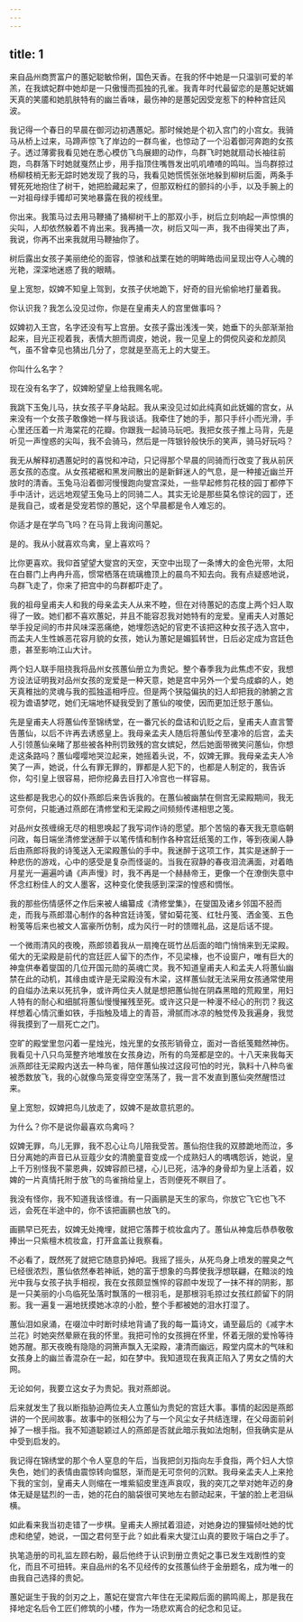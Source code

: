 ```yaml
---
---
---
```

title: 1
---




来自品州商贾富户的蕙妃聪敏伶俐，国色天香。在我的怀中她是一只温驯可爱的羊羔，在我嫔妃群中她却是一只傲慢而孤独的孔雀。我青年时代最留恋的是蕙妃妩媚天真的笑靥和她肌肤特有的幽兰香味，最伤神的是蕙妃因受宠惹下的种种宫廷风波。

我记得一个春日的早晨在御河边初遇蕙妃。那时候她是个初入宫门的小宫女。我骑马从桥上过来，马蹄声惊飞了岸边的一群鸟雀，也惊动了一个沿着御河奔跑的女孩子。透过薄雾我看见她在悉心模仿飞鸟展翅的动作，鸟群飞时她就扇动长袖往前跑，鸟群落下时她就戛然止步，用手指顶住嘴唇发出叽叽喳喳的鸣叫。当鸟群掠过杨柳枝梢无影无踪时她发现了我的马，我看见她慌慌张张地躲到柳树后面，两条手臂死死地抱住了树干，她把脸藏起来了，但那双粉红的颤抖的小手，以及手腕上的一对祖母绿手镯却可笑地暴露在我的视线里。

你出来。我策马过去用马鞭捅了捅柳树干上的那双小手，树后立刻响起一声惊惧的尖叫，人却依然躲着不肯出来。我再捅一次，树后又叫一声，我不由得笑出了声，我说，你再不出来我就用马鞭抽你了。

树后露出女孩子美丽绝伦的面容，惊骇和战栗在她的明眸皓齿间呈现出夺人心魄的光艳，深深地迷惑了我的眼睛。

皇上宽恕，奴婢不知皇上驾到，女孩子伏地跪下，好奇的目光偷偷地打量着我。

你认识我？我怎么没见过你，你是在皇甫夫人的宫里做事吗？

奴婢初入王宫，名字还没有写上宫册。女孩子露出浅浅一笑，她垂下的头部渐渐抬起来，目光正视着我，表情大胆而调皮，她说，我一见皇上的倜傥风姿和龙颜凤气，虽不曾幸见也猜出几分了，您就是至高无上的大燮王。

你叫什么名字？

现在没有名字了，奴婢盼望皇上给我赐名呢。

我跳下玉兔儿马，扶女孩子平身站起。我从来没见过如此纯真如此妩媚的宫女，从来没有一个女孩子敢像她一样与我谈话。我牵住了她的手，那只手纤小而光滑，手心里还压着一片海棠花的花瓣。你跟我一起骑马玩吧。我把女孩子推上马背，先是听见一声惶惑的尖叫，我不会骑马，然后是一阵银铃般快乐的笑声，骑马好玩吗？

我无从解释初遇蕙妃时的喜悦和冲动，只记得那个早晨的同骑而行改变了我从前厌恶女孩的态度。从女孩裙裾和黑发间散出的是新鲜迷人的气息，是一种接近幽兰开放时的清香。玉兔马沿着御河慢慢跑向燮宫深处，一些早起修剪花枝的园丁都停下手中活计，远远地观望玉兔马上的同骑二人。其实无论是那些莫名惊诧的园丁，还是我自己，或者是受宠若惊的蕙妃，这个早晨都是令人难忘的。

你适才是在学鸟飞吗？在马背上我询问蕙妃。

是的。我从小就喜欢鸟禽，皇上喜欢吗？

比你更喜欢。我仰首望望大燮宫的天空，天空中出现了一条博大的金色光带，太阳在白晷门上冉冉升高，惯常栖落在琉璃檐顶上的晨鸟不知去向。我有点疑惑地说，鸟群飞走了，你来了把宫中的鸟群都吓走了。

我的祖母皇甫夫人和我的母亲孟夫人从来不睦，但在对待蕙妃的态度上两个妇人取得了一致。她们都不喜欢蕙妃，并且不能容忍我对她特有的宠爱。皇甫夫人对蕙妃举手投足间的市井风味深恶痛绝，她埋怨选妃的官吏不该把这种女孩子选入宫中，而孟夫人生性嫉恶花容月貌的女孩，她认为蕙妃是媚狐转世，日后必定成为宫廷色患，甚至影响江山大计。

两个妇人联手阻挠我将品州女孩蕙仙册立为贵妃。整个春季我为此焦虑不安，我想方设法证明我对品州女孩的宠爱是一种天意，她是宫中另外一个爱鸟成癖的人，她天真稚拙的灵魂与我的孤独遥相呼应。但是两个狭隘偏执的妇人却把我的肺腑之言视为谵语梦呓，她们无端地怀疑我受到了蕙仙的唆使，因而更加迁怒于蕙仙。

先是皇甫夫人将蕙仙传至锦绣堂，在一番冗长的盘诘和讥贬之后，皇甫夫人直言警告蕙仙，以后不许再去诱惑皇上。我母亲孟夫人随后将蕙仙传至凄冷的后宫，孟夫人引领蕙仙亲睹了那些被各种刑罚致残的宫女嫔妃，然后她面带微笑问蕙仙，你想走这条路吗？蕙仙嘤嘤地哭泣起来，她摇着头说，不，奴婢无罪。我母亲孟夫人冷笑了一声，她说，什么有罪无罪的，罪都是人犯下的，也都是人制定的，我告诉你，勾引皇上很容易，把你挖鼻去目打入冷宫也一样容易。

这些都是我忠心的奴仆燕郎后来告诉我的。在蕙仙被幽禁在侧宫无梁殿期间，我无可奈何，只能通过燕郎在清修堂和无梁殿之间频频传递相思之笺。

对品州女孩缠绵无尽的相思唤起了我写词作诗的愿望。那个苦恼的春天我无意临朝问政，每日端坐清修堂迷醉于以笔传情和制作各种宫廷纸笺的工作，等到夜阑人静后由燕郎将我的诗笺送入无梁殿蕙仙的手中。我迷醉于这项工作，其实是迷醉于一种悲伤的游戏，心中的感受是复杂而怪诞的。当我在寂静的春夜泪流满面，对着皓月星光一遍遍吟诵《声声慢》时，我不再是一个赫赫帝王，更像一个在潦倒失意中怀念红粉佳人的文人墨客，这种变化使我感到深深的惶惑和惆怅。

我的那些伤情感怀之作后来被人编纂成《清修堂集》，在燮国及诸乡邻国不胫而走，而我与燕郎潜心制作的各种宫廷诗笺，譬如菊花笺、红牡丹笺、洒金笺、五色粉笺等后来也被文人富豪所仿制，成为风行一时的馈赠礼品，这是后话不提。

一个微雨清风的夜晚，燕郎领着我从一扇掩在斑竹丛后面的暗门悄悄来到无梁殿。偌大的无梁殿是前代的宫廷匠人留下的杰作，不见梁椽，也不设窗户，唯有巨大的神龛供奉着燮国的几位开国元勋的英魂亡灵。我不知道皇甫夫人和孟夫人将蕙仙幽禁在此的动机，其缘由或许是无梁殿没有木梁，这样蕙仙就无法采用女孩通常使用的自缢办法来以死抗争，或许两位夫人就是想把蕙仙抛在阴森黑暗的荒殿里，用妇人特有的耐心和细腻将蕙仙慢慢摧残至死。或许这只是一种漫不经心的刑罚？我这样想着心情沉重如铁，手指触及墙上的青苔，滑腻而冰凉的触觉传及我遍身，我觉得我摸到了一扇死亡之门。

空旷的殿堂里忽闪着一星烛光，烛光里的女孩形销骨立，面对一沓纸笺黯然神伤。我看见十八只鸟笼整齐地堆放在女孩身边，所有的鸟笼都是空的。十八天来我每天派燕郎往无梁殿内送去一种鸟雀，陪伴蕙仙挨过这段可怕的时光，孰料十八种鸟雀被悉数放飞，我的心就像鸟笼变得空空荡荡了，我一言不发直到蕙仙突然醒悟过来。

皇上宽恕，奴婢把鸟儿放走了，奴婢不是故意抗恩的。

为什么？你不是说你最喜欢鸟禽吗？

奴婢无罪，鸟儿无罪，我不忍心让鸟儿陪我受苦。蕙仙抱住我的双膝跪地而泣，多日分离她的声音已从豆蔻少女的清脆童音变成一个成熟妇人的喁喁怨诉，她说，皇上千万别怪我不蒙恩典，奴婢容颜已褪，心儿已死，洁净的身骨却为皇上活着，奴婢的一片真情托附于放飞的鸟雀捎给皇上，否则便死不瞑目了。

我没有怪你，我不知道我该怪谁。有一只画鹂是天生的家鸟，你放它飞它也飞不远，会死在半途中的，你不该把画鹂也放飞的。

画鹂早已死去，奴婢无处掩埋，就把它落葬于梳妆盒内了。蕙仙从神龛后恭恭敬敬捧出一只紫檀木梳妆盒，打开盒盖让我察看。

不必看了，既然死了就把它随意扔掉吧。我摇了摇头，从死鸟身上喷发的腥臭之气已经很浓烈，蕙仙依然奉若神祇，她的富于想象的鸟葬使我浮想联翩，在黯淡的烛光中我与女孩子执手相视，我在女孩颇显憔悴的容颜中发现了一抹不祥的阴影，那是一只美丽的小鸟临死坠落时飘落的一根羽毛，是那根羽毛掠过女孩红颜留下的阴影。我一遍复一遍地抚摸她冰凉的小脸，整个手都被她的泪水打湿了。

蕙仙泪如泉涌，在啜泣中时断时续地背诵了我的每一篇诗文，诵至最后的《减字木兰花》时她突然晕厥在我的怀里。我把可怜的女孩拥在怀里，怀着无限的爱怜等待她苏醒。那天夜晚有隐隐的洞箫声飘入无梁殿，凄清而幽远，殿堂内腐木的气味和女孩身上的幽兰香混杂在一起，如在梦中。我知道现在我真正陷入了男女之情的大网。

无论如何，我要立这女子为贵妃。我对燕郎说。

后来就发生了我以断指胁迫两位夫人立蕙仙为贵妃的宫廷大事。事情的起因是燕郎讲的一个民间故事。故事中的张相公为了与一个风尘女子共结连理，在父母面前剁掉了一根手指。我不知道聪颖过人的燕郎是否就此暗示我如法炮制，但我确实是从中受到启发的。

我记得在锦绣堂的那个令人窒息的午后，当我把剑刃指向左手食指，两个妇人大惊失色，她们的表情由震惊转向愠怒，渐而是无可奈何的沉默。我母亲孟夫人上来抢下我的宝剑，皇甫夫人则缩在一堆紫貂皮里连声哀叹，我的突兀之举对她年迈的身体无疑是猛烈的一击，她的花白的脑袋很可笑地左右颤动起来，干皱的脸上老泪纵横。

如此看来我当初走错了一步棋。皇甫夫人擦拭着泪迹，对她身边的狸猫倾吐她的忧虑和绝望，她说，一国之君何至于此？如此看来大燮江山真的要败于端白之手了。

执笔造册的司礼监左顾右盼，最后他终于认识到册立贵妃之事已发生戏剧性的变化，而且不可扭转。来自品州的名不见经传的女孩蕙仙终于金册题名，成为唯一的由我自己选择的贵妃。

蕙妃诞生于我的剑刃之上，蕙妃在燮宫六年住在无梁殿后面的鹂鸣阁上，那是我在择地定名后令工匠们修筑的小楼，作为一场悲欢离合的纪念和见证。